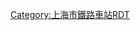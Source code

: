 <includeonly>{{上海铁路车站RDT/{{{1}}}}}</includeonly><noinclude>{{documentation}}
[[Category:上海市鐵路車站RDT]]
</noinclude>